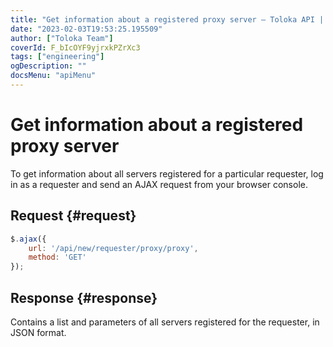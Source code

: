 ```yaml
---
title: "Get information about a registered proxy server — Toloka API | Toloka documentation"
date: "2023-02-03T19:53:25.195509"
author: ["Toloka Team"]
coverId: F_bIcOYF9yjrxkPZrXc3
tags: ["engineering"]
ogDescription: ""
docsMenu: "apiMenu"
---
```


# Get information about a registered proxy server

To get information about all servers registered for a particular requester, log in as a requester and send an AJAX request from your browser console.

## Request {#request}

```js
$.ajax({
    url: '/api/new/requester/proxy/proxy',
    method: 'GET'
});
```

## Response {#response}

Contains a list and parameters of all servers registered for the requester, in JSON format.